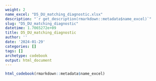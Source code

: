 ```yaml
---
weight: 2
name_excel: "D5_DU_matching_diagnostic.xlsx"
description: "`r get_description(rmarkdown::metadata$name_excel)`"
slug: "D5_DU_matching_diagnostic"
datetime: 1.7065272e+09
title: D5_DU_matching_diagnostic
author: ''
date: '2024-01-29'
categories: []
tags: []
archetype: codebook
output: html_document
---
```


```r
html_codebook(rmarkdown::metadata$name_excel)
```
